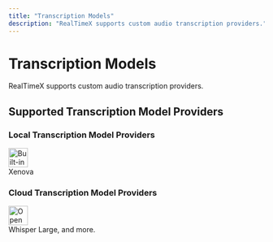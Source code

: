 ```yaml
---
title: "Transcription Models"
description: "RealTimeX supports custom audio transcription providers."
---
```



# Transcription Models

RealTimeX supports custom audio transcription providers.

## Supported Transcription Model Providers

### Local Transcription Model Providers

<div style={{
  display: "grid",
  gridTemplateColumns: "repeat(auto-fit, minmax(230px, 1fr))",
  gap: "1rem",
  margin: "1.2rem 0"
}}>
  <FeatureCard title="Built-in (default)" href="https://huggingface.co/Xenova/whisper-small">
    <img src="/images/ai-providers/xenova.webp" alt="Built-in (default)" height="38" style={{ marginBottom: 8, width: "auto", display: "block" }} />
    <div>Xenova</div>
  </FeatureCard>
</div>

### Cloud Transcription Model Providers

<div style={{
  display: "grid",
  gridTemplateColumns: "repeat(auto-fit, minmax(230px, 1fr))",
  gap: "1rem",
  margin: "1.2rem 0"
}}>
  <FeatureCard title="OpenAI" href="https://platform.openai.com/">
    <img src="/images/ai-providers/openai.svg" alt="OpenAI" height="38" style={{ marginBottom: 8, width: "auto", display: "block" }} />
    <div>Whisper Large, and more.</div>
  </FeatureCard>
</div>
